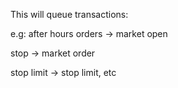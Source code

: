 This will queue transactions: 

e.g: after hours orders -> market open 

stop -> market order

stop limit -> stop limit, etc
